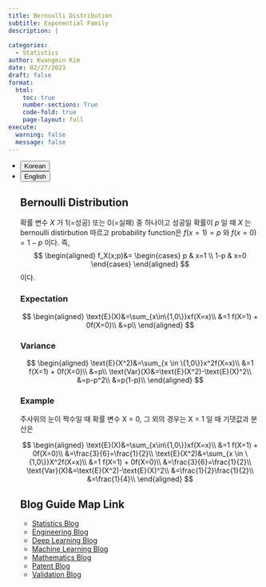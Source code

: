 ```yaml
---
title: Bernoulli Distribution
subtitle: Exponential Family
description: | 
 
categories:
  - Statistics
author: Kwangmin Kim
date: 02/27/2023
draft: false
format: 
  html:
    toc: true
    number-sections: True
    code-fold: true
    page-layout: full
execute: 
  warning: false
  message: false
---
```


<ul class="nav nav-pills" id="language-tab" role="tablist">
  <li class="nav-item" role="presentation">
    <button class="nav-link active" id="Korean-tab" data-bs-toggle="tab" data-bs-target="#Korean" type="button" role="tab" aria-controls="Korean" aria-selected="true">Korean</button>
  </li>
  <li class="nav-item" role="presentation">
    <button class="nav-link" id="English-tab" data-bs-toggle="tab" data-bs-target="#English" type="button" role="tab" aria-controls="knitr" aria-selected="false">English</button>
  </li>

<div class="tab-content" id="language-tabcontent">

<div class="tab-pane fade  show active" id="Korean" role="tabpanel" aria-labelledby="Korean-tab">

::: {#Korean .tab-pane .fade .show .active role="tabpanel" aria-labelledby="Korean-tab"}



## Bernoulli Distribution

::: {#def-bernoulli}

확률 변수 $X$ 가 1(=성공) 또는 0(=실패) 중 하나이고 성공일 확률이 $p$ 일 때 $X$ 는 bernoulli distirbution 따르고 probability function은 $f(x=1)=p$ 와 $f(x=0)=1-p$ 이다.
즉, 
$$
\begin{aligned}
  f_X(x;p)&=
  \begin{cases}
    p   & x=1 \\
    1-p & x=0
  \end{cases}
\end{aligned}
$$ 
이다.  

:::

### Expectation
$$
\begin{aligned}
  \text{E}(X)&=\sum_{x\in\{1,0\}}xf(X=x)\\
             &=1 f(X=1) + 0f(X=0)\\
              &=p\\
\end{aligned}
$$ 


### Variance
$$
\begin{aligned}
  \text{E}(X^2)&=\sum_{x \in \{1,0\}}x^2f(X=x)\\
             &=1 f(X=1) + 0f(X=0)\\
             &=p\\
  \text{Var}(X)&=\text{E}(X^2)-\text{E}(X)^2\\
             &=p-p^2\\
             &=p(1-p)\\
\end{aligned}
$$ 

### Example

주사위의 눈이 짝수일 때 확률 변수 X = 0, 그 외의 경우는 X = 1 일 때 기댓값과 분산은

$$
\begin{aligned}
   \text{E}(X)&=\sum_{x\in\{1,0\}}xf(X=x)\\
             &=1 f(X=1) + 0f(X=0)\\
              &=\frac{3}{6}=\frac{1}{2}\\
  \text{E}(X^2)&=\sum_{x \in \{1,0\}}X^2f(X=x)\\
             &=1 f(X=1) + 0f(X=0)\\
             &=\frac{3}{6}=\frac{1}{2}\\
  \text{Var}(X)&=\text{E}(X^2)-\text{E}(X)^2\\
             &=\frac{1}{2}\frac{1}{2}\\
             &=\frac{1}{4}\\
\end{aligned}
$$

:::

</div>


## Blog Guide Map Link

* [Statistics Blog](../guide_map/index.qmd)
* [Engineering Blog](../../Engineering/guide_map/index.qmd)
* [Deep Learning Blog](../../DL/guide_map/index.qmd)
* [Machine Learning Blog](../../ML/guide_map/index.qmd)
* [Mathematics Blog](../../Mathmatics/guide_map/index.qmd)
* [Patent Blog](../../Patent/guide_map/index.qmd)
* [Validation Blog](../../Validation/guide_map/index.qmd)



